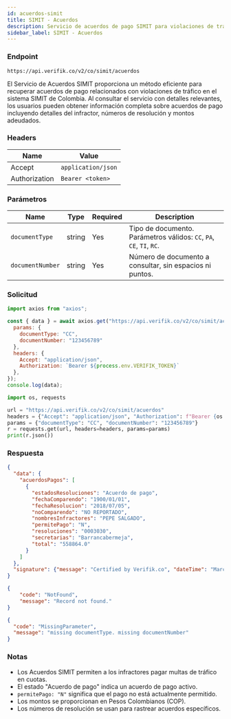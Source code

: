 ```yaml
---
id: acuerdos-simit
title: SIMIT - Acuerdos
description: Servicio de acuerdos de pago SIMIT para violaciones de tráfico
sidebar_label: SIMIT - Acuerdos
---
```



### Endpoint

```
https://api.verifik.co/v2/co/simit/acuerdos
```

El Servicio de Acuerdos SIMIT proporciona un método eficiente para recuperar acuerdos de pago relacionados con violaciones de tráfico en el sistema SIMIT de Colombia. Al consultar el servicio con detalles relevantes, los usuarios pueden obtener información completa sobre acuerdos de pago incluyendo detalles del infractor, números de resolución y montos adeudados.

### Headers

| Name | Value |
| --- | --- |
| Accept | `application/json` |
| Authorization | `Bearer <token>` |

### Parámetros

| Name | Type | Required | Description |
| --- | --- | --- | --- |
| `documentType` | string | Yes | Tipo de documento. Parámetros válidos: `CC`, `PA`, `CE`, `TI`, `RC`. |
| `documentNumber` | string | Yes | Número de documento a consultar, sin espacios ni puntos. |

### Solicitud

<Tabs>
  <TabItem value="node" label="Node.js">

```javascript
import axios from "axios";

const { data } = await axios.get("https://api.verifik.co/v2/co/simit/acuerdos", {
  params: { 
    documentType: "CC", 
    documentNumber: "123456789" 
  },
  headers: { 
    Accept: "application/json", 
    Authorization: `Bearer ${process.env.VERIFIK_TOKEN}` 
  },
});
console.log(data);
```

  </TabItem>
  <TabItem value="python" label="Python">

```python
import os, requests

url = "https://api.verifik.co/v2/co/simit/acuerdos"
headers = {"Accept": "application/json", "Authorization": f"Bearer {os.getenv('VERIFIK_TOKEN')}"}
params = {"documentType": "CC", "documentNumber": "123456789"}
r = requests.get(url, headers=headers, params=params)
print(r.json())
```

  </TabItem>
</Tabs>

### Respuesta

<Tabs>
  <TabItem value="200" label="200">

```json
{
  "data": {
    "acuerdosPagos": [
      {
        "estadosResoluciones": "Acuerdo de pago",
        "fechaComparendo": "1900/01/01",
        "fechaResolucion": "2018/07/05",
        "noComparendo": "NO REPORTADO",
        "nombresInfractores": "PEPE SALGADO",
        "permitePago": "N",
        "resoluciones": "0003030",
        "secretarias": "Barrancabermeja",
        "total": "558864.0"
      }
    ]
  },
  "signature": {"message": "Certified by Verifik.co", "dateTime": "March 3, 2022 12:11 PM"}
}
```

  </TabItem>
  <TabItem value="404" label="404">

```json
{
    "code": "NotFound",
    "message": "Record not found."
}
```

  </TabItem>
  <TabItem value="409" label="409">

```json
{
  "code": "MissingParameter",
  "message": "missing documentType. missing documentNumber"
}
```

  </TabItem>
</Tabs>

### Notas

- Los Acuerdos SIMIT permiten a los infractores pagar multas de tráfico en cuotas.
- El estado "Acuerdo de pago" indica un acuerdo de pago activo.
- `permitePago: "N"` significa que el pago no está actualmente permitido.
- Los montos se proporcionan en Pesos Colombianos (COP).
- Los números de resolución se usan para rastrear acuerdos específicos.
